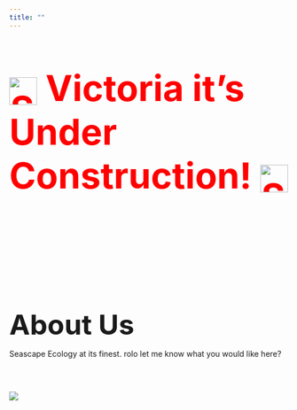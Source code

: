 ```yaml
---
title: ""
---
```



<p style="font-size: 65px; font-weight: bold; color: #FF0000;margin-bottom: 200px;">
  <img src="emergency-icon.png" alt="Siren Before" style="vertical-align: middle; width: 50px; height: 50px;" />
  Victoria it's Under Construction!
  <img src="emergency-icon.png" alt="Siren After" style="vertical-align: middle; width: 50px; height: 50px;" />
</p>


<span style="font-size: 50px;">**About Us**

<span style="margin-bottom: 60px; display: block;">
    Seascape Ecology at its finest. rolo let me know what you would like here?
</span>


![](SEL_logo.png)




